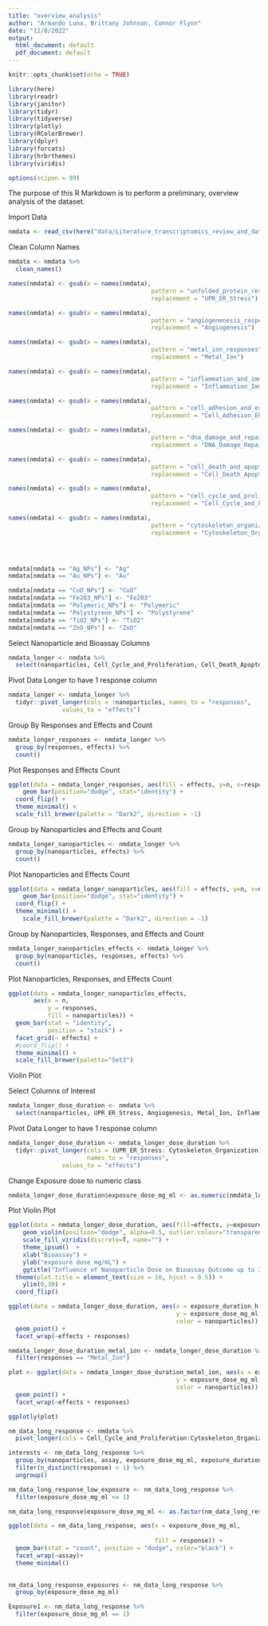 ```yaml
---
title: "overview_analysis"
author: "Armando Luna, Brittany Johnson, Connor Flynn"
date: "12/8/2022"
output:
  html_document: default
  pdf_document: default
---
```


```r
knitr::opts_chunk$set(echo = TRUE)

library(here)
library(readr)
library(janitor)
library(tidyr)
library(tidyverse)
library(plotly)
library(RColorBrewer)
library(dplyr)
library(forcats)
library(hrbrthemes)
library(viridis)

options(scipen = 99)

```

The purpose of this R Markdown is to perform a preliminary, overview analysis of the dataset. 


Import Data


```r
nmdata <- read_csv(here("data/Literature_transcriptomics_review_and_data_of_Nanoparticle_Induced_Cellular_Outcomes.csv"))
```

Clean Column Names

```r
nmdata <- nmdata %>% 
  clean_names()
```


```r

names(nmdata) <- gsub(x = names(nmdata), 
                                        pattern = "unfolded_protein_responses_upr_and_endoplasmatic_reticulum_er_stress", 
                                        replacement = "UPR_ER_Stress")

names(nmdata) <- gsub(x = names(nmdata), 
                                        pattern = "angiogenenesis_responses", 
                                        replacement = "Angiogenesis")

names(nmdata) <- gsub(x = names(nmdata), 
                                        pattern = "metal_ion_responses", 
                                        replacement = "Metal_Ion")

names(nmdata) <- gsub(x = names(nmdata), 
                                        pattern = "inflammation_and_immune_responses", 
                                        replacement = "Inflammation_Immune")

names(nmdata) <- gsub(x = names(nmdata), 
                                        pattern = "cell_adhesion_and_extracellular_matrix_responses", 
                                        replacement = "Cell_Adhesion_ECM")

names(nmdata) <- gsub(x = names(nmdata), 
                                        pattern = "dna_damage_and_repair_responses", 
                                        replacement = "DNA_Damage_Repair")

names(nmdata) <- gsub(x = names(nmdata), 
                                        pattern = "cell_death_and_apoptosis_responses", 
                                        replacement = "Cell_Death_Apoptosis")

names(nmdata) <- gsub(x = names(nmdata), 
                                        pattern = "cell_cycle_and_proliferation_responses", 
                                        replacement = "Cell_Cycle_and_Proliferation")

names(nmdata) <- gsub(x = names(nmdata), 
                                        pattern = "cytoskeleton_organization_responses", 
                                        replacement = "Cytoskeleton_Organization")


  
```


```r
nmdata[nmdata == "Ag_NPs"] <- "Ag"
nmdata[nmdata == "Au_NPs"] <- "Au"

nmdata[nmdata == "CuO_NPs"] <- "CuO"
nmdata[nmdata == "Fe2O3_NPs"] <- "Fe203"
nmdata[nmdata == "Polymeric_NPs"] <- "Polymeric"
nmdata[nmdata == "Polystyrene_NPs"] <- "Polystyrene"
nmdata[nmdata == "TiO2_NPs"] <- "TiO2"
nmdata[nmdata == "ZnO_NPs"] <- "ZnO"
```





Select Nanoparticle and Bioassay Columns

```r
nmdata_longer <- nmdata %>% 
  select(nanoparticles, Cell_Cycle_and_Proliferation, Cell_Death_Apoptosis, DNA_Damage_Repair, Cell_Adhesion_ECM, Inflammation_Immune, UPR_ER_Stress, Metal_Ion, Angiogenesis, Cytoskeleton_Organization)
```


Pivot Data Longer to have 1 response column

```r
nmdata_longer <- nmdata_longer %>% 
  tidyr::pivot_longer(cols = !nanoparticles, names_to = "responses", 
               values_to = "effects")
```


Group By Responses and Effects and Count 

```r
nmdata_longer_responses <- nmdata_longer %>% 
  group_by(responses, effects) %>% 
  count()
```


Plot Responses and Effects Count


```r
ggplot(data = nmdata_longer_responses, aes(fill = effects, y=n, x=responses)) + 
    geom_bar(position="dodge", stat="identity") + 
  coord_flip() + 
  theme_minimal() +
  scale_fill_brewer(palette = "Dark2", direction = -1)
```


Group by Nanoparticles and Effects and Count 

```r
nmdata_longer_nanoparticles <- nmdata_longer %>% 
  group_by(nanoparticles, effects) %>% 
  count()
```


Plot Nanoparticles and Effects Count

```r
ggplot(data = nmdata_longer_nanoparticles, aes(fill = effects, y=n, x=nanoparticles)) + 
    geom_bar(position="dodge", stat="identity") + 
  coord_flip() + 
  theme_minimal() +
    scale_fill_brewer(palette = "Dark2", direction = -1)
```

Group by Nanoparticles, Responses, and Effects and Count

```r
nmdata_longer_nanoparticles_effects <- nmdata_longer %>% 
  group_by(nanoparticles, responses, effects) %>% 
  count()
```


Plot Nanoparticles, Responses, and Effects Count

```r
ggplot(data = nmdata_longer_nanoparticles_effects,                         # Draw barplot with grouping & stacking
       aes(x = n,
           y = responses,
           fill = nanoparticles)) + 
  geom_bar(stat = "identity",
           position = "stack") +
  facet_grid(~ effects) + 
  #coord_flip() + 
  theme_minimal() +
  scale_fill_brewer(palette="Set3") 

```
Violin Plot

Select Columns of Interest

```r
nmdata_longer_dose_duration <- nmdata %>% 
  select(nanoparticles, UPR_ER_Stress, Angiogenesis, Metal_Ion, Inflammation_Immune, Cell_Adhesion_ECM, DNA_Damage_Repair, Cell_Death_Apoptosis, Cell_Cycle_and_Proliferation, Cytoskeleton_Organization, exposure_dose_mg_ml, exposure_duration_h)
```

Pivot Data Longer to have 1 response column

```r
nmdata_longer_dose_duration <- nmdata_longer_dose_duration %>% 
  tidyr::pivot_longer(cols = (UPR_ER_Stress: Cytoskeleton_Organization), 
                      names_to = "responses", 
               values_to = "effects")
```


Change Exposure dose to numeric class

```r
nmdata_longer_dose_duration$exposure_dose_mg_ml <- as.numeric(nmdata_longer_dose_duration$exposure_dose_mg_ml)
```

Plot Violin Plot


```r
ggplot(data = nmdata_longer_dose_duration, aes(fill=effects, y=exposure_dose_mg_ml, x=responses)) + 
    geom_violin(position="dodge", alpha=0.5, outlier.colour="transparent") +
    scale_fill_viridis(discrete=T, name="") +
    theme_ipsum()  +
    xlab("Bioassay") +
    ylab("exposure dose mg/mL") +
    ggtitle("Influence of Nanoparticle Dose on Bioassay Outcome up to 30 mg/mL") +
  theme(plot.title = element_text(size = 10, hjust = 0.5)) +
    ylim(0,30) +
  coord_flip() 
```



```r
ggplot(data = nmdata_longer_dose_duration, aes(x = exposure_duration_h,
                                               y = exposure_dose_mg_ml,
                                               color = nanoparticles)) +
  geom_point() +
  facet_wrap(~effects + responses) 
```


```r
nmdata_longer_dose_duration_metal_ion <- nmdata_longer_dose_duration %>% 
  filter(responses == "Metal_Ion")
```


```r
plot <- ggplot(data = nmdata_longer_dose_duration_metal_ion, aes(x = exposure_duration_h,
                                               y = exposure_dose_mg_ml,
                                               color = nanoparticles)) +
  geom_point() +
  facet_wrap(~effects + responses) 
```

```r
ggplotly(plot)
```


```r
nm_data_long_response <- nmdata %>% 
  pivot_longer(cols = Cell_Cycle_and_Proliferation:Cytoskeleton_Organization, names_to = "assay", values_to = "response")
```

```r
interests <- nm_data_long_response %>%
  group_by(nanoparticles, assay, exposure_dose_mg_ml, exposure_duration_h) %>%
  filter(n_distinct(response) > 1) %>%
  ungroup()
```

```r
nm_data_long_response_low_exposure <- nm_data_long_response %>% 
  filter(exposure_dose_mg_ml <= 1)
```

```r
nm_data_long_response$exposure_dose_mg_ml <- as.factor(nm_data_long_response$exposure_dose_mg_ml)
```




```r
ggplot(data = nm_data_long_response, aes(x = exposure_dose_mg_ml,
                                         
                                         fill = response)) +
  geom_bar(stat = "count", position = "dodge", color="black") +
  facet_wrap(~assay)+
  theme_minimal()
  
```




```r
nm_data_long_response_exposures <- nm_data_long_response %>% 
  group_by(exposure_dose_mg_ml)
```



```r
Exposure1 <- nm_data_long_response %>% 
  filter(exposure_dose_mg_ml == 1) 
```

